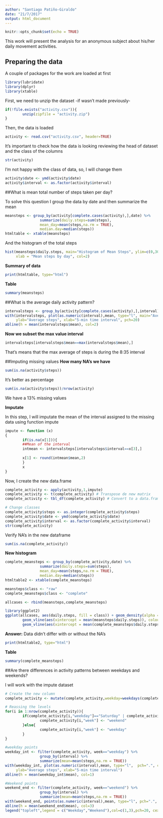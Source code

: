 ```yaml
---
author: "Santiago Patiño-Giraldo"
date: "21/7/2017"
output: html_document
---
```


```r
knitr::opts_chunk$set(echo = TRUE)
```



This work will present the analysis for an anonymous subject about his/her daily
movement activities.

## Preparing the data

A couple of packages for the work are loaded at first
```r
library(lubridate)
library(dplyr)
library(xtable)
```

First, we need to unzip the dataset -if wasn't made previously-

```r
if(!file.exists("activity.csv")){
        unzip(zipfile = "activity.zip")
}
```

Then, the data is loaded

```r
activity <- read.csv("activity.csv", header=TRUE)
```

It's important to check how the data is looking reviewing the head of dataset and
the class of the columns
```r
str(activity)
```

I'm not happy with the class of data, so, I will change them

```r
activity$date <- ymd(activity$date)
activity$interval <- as.factor(activity$interval)
```

##What is mean total number of steps taken per day?

To solve this question I group the data by date and then summarize the mean
```r
meansteps <- group_by(activity[complete.cases(activity),],date) %>% 
                summarize(daily.steps=sum(steps),
                mean_day=mean(steps,na.rm = TRUE),
                median.day=median(steps))
htmltable <- xtable(meansteps)
```

And the histogram of the total steps

```r
hist(meansteps$daily.steps, main="Histogram of Mean Steps", ylim=c(0,30), 
     xlab = "Mean steps by day", col=2)
```
**Summary of data**
```r
print(htmltable, type="html")
```

**Table**

```r
summary(meansteps)
```

##What is the average daily activity pattern?
```r
intervalsteps <- group_by(activity[complete.cases(activity),],interval) %>% summarize(mean=mean(steps,na.rm = TRUE))
with(intervalsteps, plot(as.numeric(interval),mean, type="l", main="Average steps by 5-min daily intervals"), 
     ylab="Average steps", xlab="5-min time interval", pch=20)
abline(h = mean(intervalsteps$mean), col=2)
```
**Now we subset the max value interval**
```r
intervalsteps[intervalsteps$mean==max(intervalsteps$mean),]
```
That's means that the max average of steps is during the 8:35 interval

##Imputing missing values
**How many NA's we have**
```r
sum(is.na(activity$steps))
```
It's better as percentage
```r
sum(is.na(activity$steps))/nrow(activity)
```
We have a 13% missing values

**Imputate**

In this step, I will imputate the mean of the interval assigned to the missing data using function impute
```r
impute <- function (x)
{
        if(is.na(x[1])){
        ##Mean of the interval
        intmean <- intervalsteps[intervalsteps$interval==x[3],]
        
        x[1] <- round(intmean$mean,2)
        }
        x
}
```
Now, I create the new data.frame
```r
complete_activity <- apply(activity,1,impute)
complete_activity <- t(complete_activity) # Transpose de new matrix
complete_activity <- tbl_df(complete_activity) # Convert to a data.frame

# Change classes
complete_activity$steps <- as.integer(complete_activity$steps) 
complete_activity$date <- ymd(complete_activity$date)
complete_activity$interval <- as.factor(complete_activity$interval)
str(complete_activity)
```
Verify NA's in the new dataframe
```r
sum(is.na(complete_activity))
```

**New histogram**

```r
complete_meansteps <- group_by(complete_activity,date) %>% 
                summarize(daily.steps=sum(steps),
                mean_day=mean(steps,na.rm = TRUE),
                median.day=median(steps))
htmltable2 <- xtable(complete_meansteps)

meansteps$class <- "raw"
complete_meansteps$class <- "complete"

allcases <- rbind(meansteps,complete_meansteps)

library(ggplot2)
ggplot(allcases, aes(daily.steps, fill = class)) + geom_density(alpha = 0.2) +
        geom_vline(aes(xintercept = mean(meansteps$daily.steps)), colour="green") +
        geom_vline(aes(xintercept = mean(complete_meansteps$daily.steps)), colour="red")

```

**Answer:** Data didn't differ with or without the NA's

```r
print(htmltable2, type="html")
```

**Table**

```r
summary(complete_meansteps)
```

##Are there differences in activity patterns between weekdays and weekends?

I will work with the impute dataset

```r
# Create the new column
complete_activity <- mutate(complete_activity,weekday=weekdays(complete_activity$date))

# Reassing the levels
for(i in 1:nrow(complete_activity)){
        if(complete_activity[i,"weekday"]=="Saturday" | complete_activity[i,"weekday"]=="Sunday"){
                complete_activity[i,"week"] <- "weekend"
        }else{
                complete_activity[i,"week"] <- "weekday"
        }
}

#weekday points
weekday_int <- filter(complete_activity, week=="weekday") %>%
                group_by(interval) %>% 
                summarize(mean=mean(steps,na.rm = TRUE))
with(weekday_int, plot(as.numeric(interval),mean, type="l",  pch=".", col=1, main="Average steps by 5-min daily intervals"),
     ylab="Average steps", xlab="5-min time interval")
abline(h = mean(weekday_int$mean), col=1)

#Weekend points
weekend_end <- filter(complete_activity, week=="weekend") %>%
                group_by(interval) %>% 
                summarize(mean=mean(steps,na.rm = TRUE))
with(weekend_end, points(as.numeric(interval),mean, type="l", pch=".", col=3))
abline(h = mean(weekend_end$mean), col=3)
legend("topleft",legend = c("Weekday","Weekend"),col=c(1,3),pch=20, cex=0.8)
```

